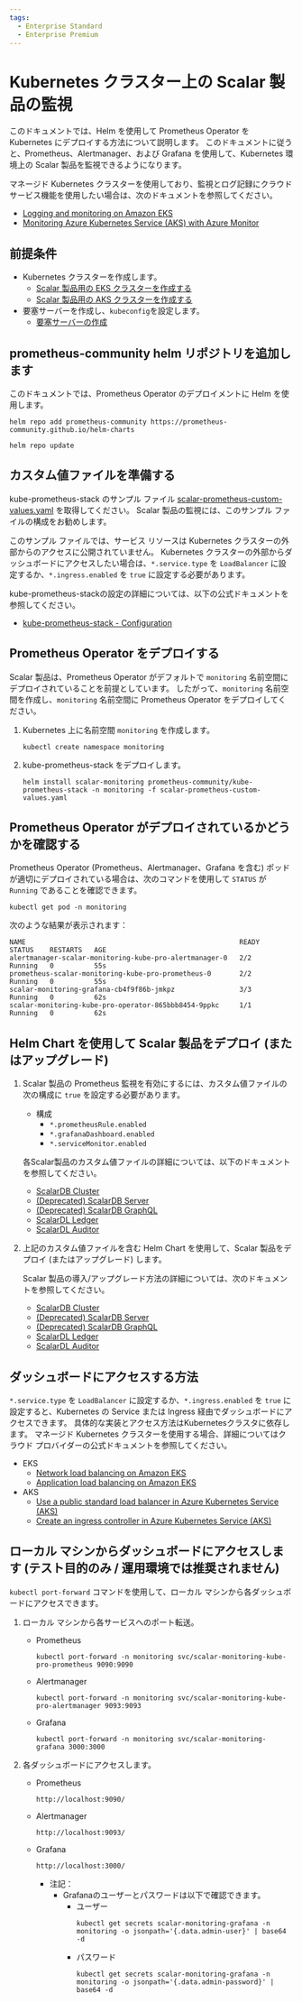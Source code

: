 ```yaml
---
tags:
  - Enterprise Standard
  - Enterprise Premium
---
```


# Kubernetes クラスター上の Scalar 製品の監視


<TranslationBanner />

このドキュメントでは、Helm を使用して Prometheus Operator を Kubernetes にデプロイする方法について説明します。 このドキュメントに従うと、Prometheus、Alertmanager、および Grafana を使用して、Kubernetes 環境上の Scalar 製品を監視できるようになります。

マネージド Kubernetes クラスターを使用しており、監視とログ記録にクラウド サービス機能を使用したい場合は、次のドキュメントを参照してください。

* [Logging and monitoring on Amazon EKS](https://docs.aws.amazon.com/prescriptive-guidance/latest/implementing-logging-monitoring-cloudwatch/amazon-eks-logging-monitoring.html)
* [Monitoring Azure Kubernetes Service (AKS) with Azure Monitor](https://learn.microsoft.com/en-us/azure/aks/monitor-aks)

## 前提条件

* Kubernetes クラスターを作成します。
    * [Scalar 製品用の EKS クラスターを作成する](CreateEKSClusterForScalarProducts.mdx)
    * [Scalar 製品用の AKS クラスターを作成する](CreateAKSClusterForScalarProducts.mdx)
* 要塞サーバーを作成し、`kubeconfig`を設定します。
    * [要塞サーバーの作成](CreateBastionServer.mdx)

## prometheus-community helm リポジトリを追加します

このドキュメントでは、Prometheus Operator のデプロイメントに Helm を使用します。

```console
helm repo add prometheus-community https://prometheus-community.github.io/helm-charts
```
```console
helm repo update
```

## カスタム値ファイルを準備する

kube-prometheus-stack のサンプル ファイル [scalar-prometheus-custom-values.yaml](https://github.com/scalar-labs/scalar-kubernetes/blob/master/conf/scalar-prometheus-custom-values.yaml) を取得してください。 Scalar 製品の監視には、このサンプル ファイルの構成をお勧めします。

このサンプル ファイルでは、サービス リソースは Kubernetes クラスターの外部からのアクセスに公開されていません。 Kubernetes クラスターの外部からダッシュボードにアクセスしたい場合は、`*.service.type` を `LoadBalancer` に設定するか、`*.ingress.enabled` を `true` に設定する必要があります。

kube-prometheus-stackの設定の詳細については、以下の公式ドキュメントを参照してください。

* [kube-prometheus-stack - Configuration](https://github.com/prometheus-community/helm-charts/tree/main/charts/kube-prometheus-stack#configuration)

## Prometheus Operator をデプロイする

Scalar 製品は、Prometheus Operator がデフォルトで `monitoring` 名前空間にデプロイされていることを前提としています。 したがって、`monitoring` 名前空間を作成し、`monitoring` 名前空間に Prometheus Operator をデプロイしてください。

1. Kubernetes 上に名前空間 `monitoring` を作成します。
   ```console
   kubectl create namespace monitoring
   ```

1. kube-prometheus-stack をデプロイします。
   ```console
   helm install scalar-monitoring prometheus-community/kube-prometheus-stack -n monitoring -f scalar-prometheus-custom-values.yaml
   ```

## Prometheus Operator がデプロイされているかどうかを確認する

Prometheus Operator (Prometheus、Alertmanager、Grafana を含む) ポッドが適切にデプロイされている場合は、次のコマンドを使用して `STATUS` が `Running` であることを確認できます。

```console
kubectl get pod -n monitoring
```

次のような結果が表示されます：

```console
NAME                                                     READY   STATUS    RESTARTS   AGE
alertmanager-scalar-monitoring-kube-pro-alertmanager-0   2/2     Running   0          55s
prometheus-scalar-monitoring-kube-pro-prometheus-0       2/2     Running   0          55s
scalar-monitoring-grafana-cb4f9f86b-jmkpz                3/3     Running   0          62s
scalar-monitoring-kube-pro-operator-865bbb8454-9ppkc     1/1     Running   0          62s
```

## Helm Chart を使用して Scalar 製品をデプロイ (またはアップグレード)

1. Scalar 製品の Prometheus 監視を有効にするには、カスタム値ファイルの次の構成に `true` を設定する必要があります。

    * 構成
       * `*.prometheusRule.enabled`
       * `*.grafanaDashboard.enabled`
       * `*.serviceMonitor.enabled`

   各Scalar製品のカスタム値ファイルの詳細については、以下のドキュメントを参照してください。

   * [ScalarDB Cluster](../helm-charts/configure-custom-values-scalardb-cluster.mdx#prometheus-および-grafana-構成-実稼働環境で推奨)
   * [(Deprecated) ScalarDB Server](../helm-charts/configure-custom-values-scalardb.mdx#prometheusgrafana-構成-運用環境で推奨)
   * [(Deprecated) ScalarDB GraphQL](../helm-charts/configure-custom-values-scalardb-graphql.mdx#prometheusgrafana-構成-運用環境で推奨)
   * [ScalarDL Ledger](../helm-charts/configure-custom-values-scalardl-ledger.mdx#prometheusgrafana-構成-運用環境で推奨)
   * [ScalarDL Auditor](../helm-charts/configure-custom-values-scalardl-auditor.mdx#prometheusgrafana-構成-運用環境で推奨)

1. 上記のカスタム値ファイルを含む Helm Chart を使用して、Scalar 製品をデプロイ (またはアップグレード) します。

   Scalar 製品の導入/アップグレード方法の詳細については、次のドキュメントを参照してください。

   * [ScalarDB Cluster](../helm-charts/how-to-deploy-scalardb-cluster.mdx)
   * [(Deprecated) ScalarDB Server](../helm-charts/how-to-deploy-scalardb.mdx)
   * [(Deprecated) ScalarDB GraphQL](../helm-charts/how-to-deploy-scalardb-graphql.mdx)
   * [ScalarDL Ledger](../helm-charts/how-to-deploy-scalardl-ledger.mdx)
   * [ScalarDL Auditor](../helm-charts/how-to-deploy-scalardl-auditor.mdx)

## ダッシュボードにアクセスする方法

`*.service.type` を `LoadBalancer` に設定するか、`*.ingress.enabled` を `true` に設定すると、Kubernetes の Service または Ingress 経由でダッシュボードにアクセスできます。 具体的な実装とアクセス方法はKubernetesクラスタに依存します。 マネージド Kubernetes クラスターを使用する場合、詳細についてはクラウド プロバイダーの公式ドキュメントを参照してください。

* EKS
    * [Network load balancing on Amazon EKS](https://docs.aws.amazon.com/eks/latest/userguide/network-load-balancing.html)
    * [Application load balancing on Amazon EKS](https://docs.aws.amazon.com/eks/latest/userguide/alb-ingress.html)
* AKS
    * [Use a public standard load balancer in Azure Kubernetes Service (AKS)](https://learn.microsoft.com/en-us/azure/aks/load-balancer-standard)
    * [Create an ingress controller in Azure Kubernetes Service (AKS)](https://learn.microsoft.com/en-us/azure/aks/ingress-basic)

## ローカル マシンからダッシュボードにアクセスします (テスト目的のみ / 運用環境では推奨されません)

`kubectl port-forward` コマンドを使用して、ローカル マシンから各ダッシュボードにアクセスできます。

1. ローカル マシンから各サービスへのポート転送。
   * Prometheus
     ```console
     kubectl port-forward -n monitoring svc/scalar-monitoring-kube-pro-prometheus 9090:9090
     ```
   * Alertmanager
     ```console
     kubectl port-forward -n monitoring svc/scalar-monitoring-kube-pro-alertmanager 9093:9093
     ```
   * Grafana
     ```console
     kubectl port-forward -n monitoring svc/scalar-monitoring-grafana 3000:3000
     ```

1. 各ダッシュボードにアクセスします。
   * Prometheus
     ```console
     http://localhost:9090/
     ```
   * Alertmanager
     ```console
     http://localhost:9093/
     ```
   * Grafana
     ```console
     http://localhost:3000/
     ```
       * 注記：
           * Grafanaのユーザーとパスワードは以下で確認できます。
               * ユーザー
                 ```console
                 kubectl get secrets scalar-monitoring-grafana -n monitoring -o jsonpath='{.data.admin-user}' | base64 -d
                 ```
               * パスワード
                 ```console
                 kubectl get secrets scalar-monitoring-grafana -n monitoring -o jsonpath='{.data.admin-password}' | base64 -d
                 ```
